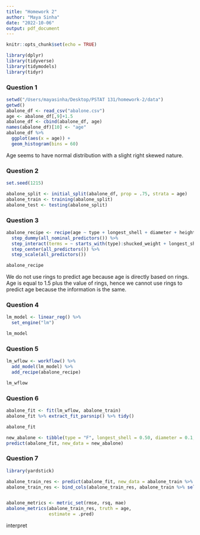 ```yaml
---
title: "Homework 2"
author: "Maya Sinha"
date: "2022-10-06"
output: pdf_document
---
```


```r
knitr::opts_chunk$set(echo = TRUE)
```

```r
library(dplyr)
library(tidyverse)
library(tidymodels)
library(tidyr)
```

### Question 1

```r
setwd("/Users/mayasinha/Desktop/PSTAT 131/homework-2/data") 
getwd()
abalone_df <- read_csv("abalone.csv")
age <- abalone_df[,9]+1.5
abalone_df <- cbind(abalone_df, age)
names(abalone_df)[10] <- "age"
abalone_df %>% 
  ggplot(aes(x = age)) +
  geom_histogram(bins = 60) 
```

Age seems to have normal distribution with a slight right skewed nature.

### Question 2

```r
set.seed(1215)

abalone_split <- initial_split(abalone_df, prop = .75, strata = age)
abalone_train <- training(abalone_split)
abalone_test <- testing(abalone_split)
```

### Question 3

```r
abalone_recipe <- recipe(age ~ type + longest_shell + diameter + height +	whole_weight + shucked_weight + viscera_weight	+ shell_weight, data = abalone_train) %>% 
  step_dummy(all_nominal_predictors()) %>% 
  step_interact(terms = ~ starts_with(type):shucked_weight + longest_shell:diameter + shucked_weight:shell_weight) %>% 
  step_center(all_predictors()) %>% 
  step_scale(all_predictors())

abalone_recipe
```
We do not use rings to predict age because age is directly based on rings. Age is equal to 1.5 plus the value of rings, hence we cannot use rings to predict age because the information is the same. 


### Question 4

```r
lm_model <- linear_reg() %>% 
  set_engine("lm")

lm_model
```

### Question 5

```r
lm_wflow <- workflow() %>% 
  add_model(lm_model) %>% 
  add_recipe(abalone_recipe)

lm_wflow
```

### Question 6

```r
abalone_fit <- fit(lm_wflow, abalone_train)
abalone_fit %>% extract_fit_parsnip() %>% tidy()

abalone_fit

new_abalone <- tibble(type = "F", longest_shell = 0.50, diameter = 0.1, height = 0.3, whole_weight = 4, shucked_weight = 1, viscera_weight = 2, shell_weight = 1, rings = 0)
predict(abalone_fit, new_data = new_abalone)
```

### Question 7

```r
library(yardstick)
```
```r
abalone_train_res <- predict(abalone_fit, new_data = abalone_train %>% select(-age))
abalone_train_res <- bind_cols(abalone_train_res, abalone_train %>% select(age))


abalone_metrics <- metric_set(rmse, rsq, mae)
abalone_metrics(abalone_train_res, truth = age, 
                estimate = .pred)
```

interpret